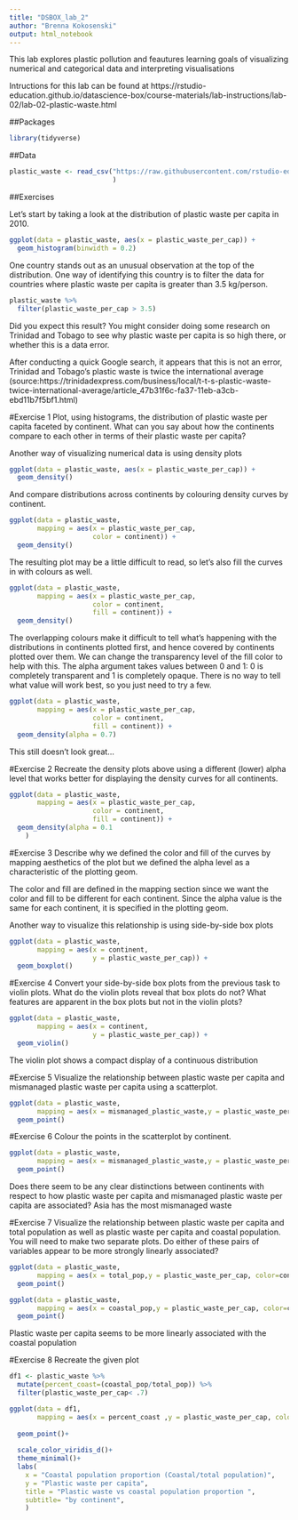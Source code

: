 ---
title: "DSBOX_lab_2"
author: "Brenna Kokosenski"
output: html_notebook
---
This lab explores plastic pollution and feautures learning goals of visualizing numerical and categorical data and interpreting visualisations

Intructions for this lab can be found at https://rstudio-education.github.io/datascience-box/course-materials/lab-instructions/lab-02/lab-02-plastic-waste.html

##Packages
```{r}
library(tidyverse)
```

##Data
```{r}
plastic_waste <- read_csv("https://raw.githubusercontent.com/rstudio-education/datascience-box/main/course-materials/starters/lab/lab-02-plastic-waste/data/plastic-waste.csv"
                          )
```
##Exercises

Let’s start by taking a look at the distribution of plastic waste per capita in 2010.
```{r}
ggplot(data = plastic_waste, aes(x = plastic_waste_per_cap)) +
  geom_histogram(binwidth = 0.2)
```

One country stands out as an unusual observation at the top of the distribution. One way of identifying this country is to filter the data for countries where plastic waste per capita is greater than 3.5 kg/person.

```{r}
plastic_waste %>%
  filter(plastic_waste_per_cap > 3.5)
```
Did you expect this result? You might consider doing some research on Trinidad and Tobago to see why plastic waste per capita is so high there, or whether this is a data error.

After conducting a quick Google search, it appears that this is not an error, Trinidad and Tobago's plastic waste is twice the international average (source:https://trinidadexpress.com/business/local/t-t-s-plastic-waste-twice-international-average/article_47b31f6c-fa37-11eb-a3cb-ebd11b7f5bf1.html)

#Exercise 1
Plot, using histograms, the distribution of plastic waste per capita faceted by continent. What can you say about how the continents compare to each other in terms of their plastic waste per capita?

Another way of visualizing numerical data is using density plots
```{r}
ggplot(data = plastic_waste, aes(x = plastic_waste_per_cap)) +
  geom_density()
```

And compare distributions across continents by colouring density curves by continent.

```{r}
ggplot(data = plastic_waste, 
       mapping = aes(x = plastic_waste_per_cap, 
                     color = continent)) +
  geom_density()
```

The resulting plot may be a little difficult to read, so let’s also fill the curves in with colours as well.
```{r}
ggplot(data = plastic_waste, 
       mapping = aes(x = plastic_waste_per_cap, 
                     color = continent, 
                     fill = continent)) +
  geom_density()
```

The overlapping colours make it difficult to tell what’s happening with the distributions in continents plotted first, and hence covered by continents plotted over them. We can change the transparency level of the fill color to help with this. The alpha argument takes values between 0 and 1: 0 is completely transparent and 1 is completely opaque. There is no way to tell what value will work best, so you just need to try a few.
```{r}
ggplot(data = plastic_waste, 
       mapping = aes(x = plastic_waste_per_cap, 
                     color = continent, 
                     fill = continent)) +
  geom_density(alpha = 0.7)
```

This still doesn’t look great…

#Exercise 2
Recreate the density plots above using a different (lower) alpha level that works better for displaying the density curves for all continents.

```{r}
ggplot(data = plastic_waste, 
       mapping = aes(x = plastic_waste_per_cap, 
                     color = continent, 
                     fill = continent)) +
  geom_density(alpha = 0.1
    )
```

#Exercise 3
Describe why we defined the color and fill of the curves by mapping aesthetics of the plot but we defined the alpha level as a characteristic of the plotting geom.

The color and fill are defined in the mapping section since we want the color and fill to be different for each continent. Since the alpha value is the same for each continent, it is specified in the plotting geom.



Another way to visualize this relationship is using side-by-side box plots
```{r}
ggplot(data = plastic_waste, 
       mapping = aes(x = continent, 
                     y = plastic_waste_per_cap)) +
  geom_boxplot()
```


#Exercise 4
Convert your side-by-side box plots from the previous task to violin plots. What do the violin plots reveal that box plots do not? What features are apparent in the box plots but not in the violin plots?

```{r}
ggplot(data = plastic_waste, 
       mapping = aes(x = continent, 
                     y = plastic_waste_per_cap)) +
  geom_violin()
```
The violin plot shows a compact display of a continuous distribution


#Exercise 5
Visualize the relationship between plastic waste per capita and mismanaged plastic waste per capita using a scatterplot.
```{r}
ggplot(data = plastic_waste, 
       mapping = aes(x = mismanaged_plastic_waste,y = plastic_waste_per_cap)) +
  geom_point()
```

#Exercise 6
Colour the points in the scatterplot by continent. 
```{r}
ggplot(data = plastic_waste, 
       mapping = aes(x = mismanaged_plastic_waste,y = plastic_waste_per_cap, color=continent)) +
  geom_point()
```
Does there seem to be any clear distinctions between continents with respect to how plastic waste per capita and mismanaged plastic waste per capita are associated?
Asia has the most mismanaged waste

#Exercise 7
Visualize the relationship between plastic waste per capita and total population as well as plastic waste per capita and coastal population. You will need to make two separate plots. Do either of these pairs of variables appear to be more strongly linearly associated?
```{r}
ggplot(data = plastic_waste, 
       mapping = aes(x = total_pop,y = plastic_waste_per_cap, color=continent)) +
  geom_point()
```

```{r}
ggplot(data = plastic_waste, 
       mapping = aes(x = coastal_pop,y = plastic_waste_per_cap, color=continent)) +
  geom_point()
```

Plastic waste per capita seems to be more linearly associated with the coastal population

#Exercise 8
Recreate the given plot
```{r}
df1 <- plastic_waste %>%
  mutate(percent_coast=(coastal_pop/total_pop)) %>%
  filter(plastic_waste_per_cap< .7)
```

```{r}
ggplot(data = df1, 
       mapping = aes(x = percent_coast ,y = plastic_waste_per_cap, color=continent)) +
  
  geom_point()+     
  
  scale_color_viridis_d()+
  theme_minimal()+
  labs(
    x = "Coastal population proportion (Coastal/total population)",
    y = "Plastic waste per capita",
    title = "Plastic waste vs coastal population proportion ",
    subtitle= "by continent",
    )
 

```